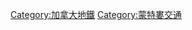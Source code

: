 {{Catnav|頁面分類|各種主題的頁面分類|按國家分類|各國交通|加拿大交通|加拿大地鐵}}
{{Catnav|頁面分類|人类社会|交通|各國交通|加拿大交通|加拿大地鐵}}
{{Commons category|Montreal metro}}

[[Category:加拿大地鐵|Category:加拿大地鐵]]
[[Category:蒙特婁交通|Category:蒙特婁交通]]